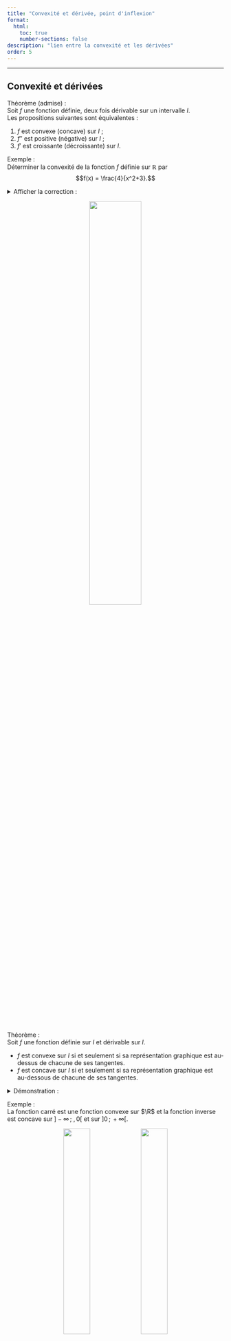 ```yaml
---
title: "Convexité et dérivée, point d'inflexion"
format:
  html:
    toc: true
    number-sections: false
description: "lien entre la convexité et les dérivées"
order: 5
---
```


----

## Convexité et dérivées

::: {.bloc .thm}
<span class="bloc-titre">Théorème (admise) : </span><br>
Soit $f$ une fonction définie, deux fois dérivable sur un intervalle $I$.  
Les propositions suivantes sont équivalentes :

1. $f$ est convexe (concave) sur $I$ ;
2. $f''$ est positive (négative) sur $I$ ;
3. $f'$ est croissante (décroissante) sur $I$.
:::

::: {.bloc .ex}
<span class="bloc-titre">Exemple : </span><br>
Déterminer la convexité de la fonction $f$ définie sur $\mathbb{R}$ par $$f(x) = \frac{4}{x^2+3}.$$

<details class="bloc cor"><summary>Afficher la correction :</summary>

$f$ est une fonction rationnelle donc dérivable sur tout intervalle de son ensemble de définition.  
Pour tout réel $x$, $$f'(x) = -\frac{8x}{(x^2+3)^2}.$$  
De même, $f'$ étant rationnelle, elle est dérivable sur tout intervalle de son ensemble de définition, donc sur $\mathbb{R}$.  
Ainsi, pour tout réel $x$, $$f''(x) = \frac{24(x^2-1)}{(x^2+3)^3}.$$  
On en déduit que :

- Pour tout $x \in ]-\infty \, ; \, -1]\cup [1 \, ;\, + \infty[$, $f''(x)  \geqslant 0$.  
  Donc la fonction $f$ est **convexe** sur ces deux intervalles.
- Pour tout $x \in [-1 \, ;\, 1]$,  $f''(x) \leqslant 0$.  
  La fonction est donc **concave** sur cet intervalle.
- Pour $x \in \{-1\, ; \,1 \}$, $f''(x)=0$.
</details>
<div style="text-align: center;">
  <img src="../../image/maths_term/Chap2_GeneralitesFonctions_convexite_croissance.png" style="width: 49%;" margin-right="5%">
</div>

:::





::: {.bloc .thm}
<span class="bloc-titre">Théorème : </span><br>
Soit $f$ une fonction définie sur $I$ et dérivable sur $I$.

- $f$ est convexe sur $I$ si et seulement si sa représentation graphique est au-dessus de chacune de ses tangentes.
- $f$ est concave sur $I$ si et seulement si sa représentation graphique est au-dessous de chacune de ses tangentes.
:::

<details class="bloc demo"><summary>Démonstration : </summary>

- **Sens direct :**  
  Soit $a \in I$. On pose $d(x) = f(x)- \left[f'(a)(x-a)+f(a)\right]$. Puisque $d$ est somme de fonctions dérivables, elle est dérivable. On a alors, pour tout $x$, $d'(x)= f'(x)- f'(a)$.  
  On suppose alors que $f$ est convexe. On en déduit que $f'$ est croissante sur $I$. Ainsi :  

  - Si $x<a$, on a $f'(x) < f'(a)$, donc $d'(x) < 0$, donc $d$ est décroissante sur $I \cap ]-\infty\,;\, a[$. 
  - Si $x>a$, on a $f'(x) > f'(a)$, donc $d'(x) > 0$, donc $d$ est croissante sur $I \cap ]a\,;\, +\infty[$.  
  On en déduit que $d$ admet un minimum en $a$, et $d(a)=0$.  
  Ainsi, pour $a$ fixé, la tangente en $a$ est au-dessous de la représentation graphique de la fonction.  
  D'où $\mathscr{C}_f$ est au-dessus de chacune de ses tangentes.

- **Sens indirect :**  
  On suppose que pour tout $x,a \in I$, $f(x) \geqslant f'(a) (x-a)+f(a)$.  
  Alors, pour tout $x,y \in I$ tels que $x < y$, on a  :  
  $$f(x) \geqslant f(y)+(x-y)f'(y) \quad \quad \et\quad \quad f(y) \geqslant f(x) + (y-x)f'(x)$$
  Donc $$ \frac{f(x)-f(y)}{x-y} \leqslant f'(y) \quad \quad \et \quad \quad \frac{f(x)-f(y)}{x-y} \geqslant f'(x)$$
  Ainsi, $f'(x)  \leqslant f'(y)$.  
  On en déduit que si $f'$ est croissante alors $f$ est convexe.
</details>

::: {.bloc .ex}
<span class="bloc-titre">Exemple : </span><br>
La fonction carré est une fonction convexe sur $\R$ et la fonction inverse est concave sur $]-\infty \, ; \ , 0[$ et sur $]0 \, ; \, + \infty[$.

<div style="text-align: center;">
  <img src="../../image/maths_term/Chap2_GeneralitesFonctions_convexite_tangente1.png" style="width: 35%;" margin-right="5%">
  <img src="../../image/maths_term/Chap2_GeneralitesFonctions_convexite_tangente2.png" style="width: 35%;">
</div>


:::

::: {.bloc .ex}
<span class="bloc-titre">Exemple : </span><br>
Démontrer que pour tout réel $x$, $\e^x \geqslant x +1$.

<details class="bloc cor"><summary>Afficher la correction :</summary>

La fonction $\exp$ est dérivable de dérivée elle-même. La fonction exponentielle étant strictement croissante, on  en déduit alors qu'elle est convexe.  
Elle est donc située au -dessus de chacune de ses tangentes, en particulier  de la tangente en $0$  : $$T_0: y = \exp'(0)(x-0)+\exp(0) .$$  
Ainsi , $\e^x \geqslant x+1$.
</details>
:::

::: {.bloc .ex}
<span class="bloc-titre">Exemple : </span><br>
En utilisant la convexité, démontrer l'inégalité de Bernoulli : 

$$\forall a \geqslant -1, \, \forall n \in \N, \, (1+a)^n \geqslant 1+ na .$$

<details class="bloc cor"><summary>Afficher la correction :</summary>

Soit $f$ la fonction définie sur $I=]-1 \, ; \, +\infty[$ par $f(x)=(1+x)^n$  avec $n$ un entier supérieur ou égal à $2$.  
Cette fonction, étant un polynôme de degré $n \geqslant 2$ , est au moins deux fois dérivable.  
Pour tout $x \in I$ : 
$$f'(x)=n(1+x)^{n-1} \quad \quad \text{et} \quad \quad f''(x) = n(n-1)(1+x)^{n-2} .$$
De plus, pour tout $x \in I$, $f''(x) \geqslant 0$ puisque $n \geqslant 2$.  
On en déduit que la fonction $f$ est convexe . Elle est donc située au -dessus de chacune de ses tangentes, en particulier de sa tangente en $0$.  
Or , la tangente en $0$ à la représentation graphique de $f$ a pour équation réduite $$y =f'(0)(x-0)+f(0) ,$$ c'est-à-dire $$y=nx+1 .$$
On en déduit que $$(1+x)^n \geqslant 1+nx .$$
La démonstration est faite pour $n \geqslant 2$ . Il reste à étudier le cas $n=1$ et $n=0$.

- Pour $n=0$, $(1+x)^0=1$ et $1+nx = 1$. L'inégalité large est donc démontrée.
- Pour $n=1$, $(1+x)^1=1+x$ et $1+nx=1+x$. L'inégalité large est donc démontrée.

On a donc démontré la propriété pour tout entier $n$.
</details>
:::

## Points d'inflexions

::: {.bloc .thm}
<span class="bloc-titre">Théorème (admis) : </span><br>
Soit $f$ une fonction définie, deux fois dérivable sur un intervalle $I$. On note $\mathscr{C}_f$ sa représentation graphique.  
Soit $a \in I$ .

- Si $f'$ change de sens de variation en $a$, alors $\mathscr{C}_f$ admet un point d'inflexion au point d'abscisse $a$.
- Si $f''$ change de signe  en $a$ en s'annulant, alors $\mathscr{C}_f$ admet un point d'inflexion au point d'abscisse $a$.
:::

::: {.bloc .ex}
<span class="bloc-titre">Exemple : </span><br>
On considère $f:x \longmapsto x^3-3x^2+5$.  
Montrer que $f$ admet un point d'inflexion.

<details class="bloc cor"><summary>Afficher la correction :</summary>

$f$ est une fonction polynôme de degré $3$, donc dérivable sur $\R$.  
Pour tout réel $x$, $$f'(x)=3x^2-6x = 3x(x-2) .$$  
Pour étudier les variations de $f'$, calculons $f''(x) = 6x - 6 = 6(x-1)$.  
On a $f''(x) < 0$ pour $x < 1$ et $f''(x) > 0$ pour $x > 1$.  
Donc $f'$ est décroissante sur $]-\infty, 1[$ et croissante sur $]1, +\infty[$.  
Ainsi, $f'$ change de sens de variation en $x = 1$.  
On  en déduit alors que $\mathscr{C}_f$ admet un point d'inflexion en $x=1$.
</details>
:::















<div class="nav-pages">
  <a class="prev" href="convexité.html">⬅️</a>
</div>
